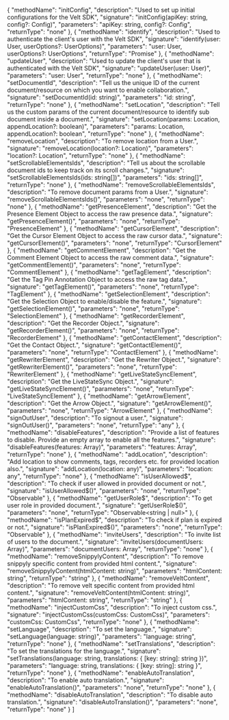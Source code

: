 
 {
   "methodName": "initConfig",
   "description": "Used to set up initial configurations for the Velt SDK",
   "signature": "initConfig(apiKey: string, config?: Config)",
   "parameters": "apiKey: string, config?: Config",
   "returnType": "none"
 },
 {
   "methodName": "identify",
   "description": "Used to authenticate the client's user with the Velt SDK",
   "signature": "identify(user: User, userOptions?: UserOptions)",
   "parameters": "user: User, userOptions?: UserOptions",
   "returnType": "Promise<unknown>"
 },
 {
   "methodName": "updateUser",
   "description": "Used to update the client's user that is authenticated with the Velt SDK",
   "signature": "updateUser(user: User)",
   "parameters": "user: User",
   "returnType": "none"
 },
 {
   "methodName": "setDocumentId",
   "description": "Tell us the unique ID of the current document/resource on which you want to enable collaboration.",
   "signature": "setDocumentId(id: string)",
   "parameters": "id: string",
   "returnType": "none"
 },
 {
   "methodName": "setLocation",
   "description": "Tell us the custom params of the current document/resource to identify sub document inside a document.",
   "signature": "setLocation(params: Location, appendLocation?: boolean)",
   "parameters": "params: Location, appendLocation?: boolean",
   "returnType": "none"
 },
 {
   "methodName": "removeLocation",
   "description": "To remove location from a User.",
   "signature": "removeLocation(location?: Location)",
   "parameters": "location?: Location",
   "returnType": "none"
 },
 {
   "methodName": "setScrollableElementsIds",
   "description": "Tell us about the scrollable document ids to keep track on its scroll changes.",
   "signature": "setScrollableElementsIds(ids: string[])",
   "parameters": "ids: string[]",
   "returnType": "none"
 },
 {
   "methodName": "removeScrollableElementsIds",
   "description": "To remove document params from a User.",
   "signature": "removeScrollableElementsIds()",
   "parameters": "none",
   "returnType": "none"
 },
 {
   "methodName": "getPresenceElement",
   "description": "Get the Presence Element Object to access the raw presence data.",
   "signature": "getPresenceElement()",
   "parameters": "none",
   "returnType": "PresenceElement"
 },
 {
   "methodName": "getCursorElement",
   "description": "Get the Cursor Element Object to access the raw cursor data.",
   "signature": "getCursorElement()",
   "parameters": "none",
   "returnType": "CursorElement"
 },
 {
   "methodName": "getCommentElement",
   "description": "Get the Comment Element Object to access the raw comment data.",
   "signature": "getCommentElement()",
   "parameters": "none",
   "returnType": "CommentElement"
 },
 {
   "methodName": "getTagElement",
   "description": "Get the Tag Pin Annotation Object to access the raw tag data.",
   "signature": "getTagElement()",
   "parameters": "none",
   "returnType": "TagElement"
 },
 {
   "methodName": "getSelectionElement",
   "description": "Get the Selection Object to enable/disable the feature.",
   "signature": "getSelectionElement()",
   "parameters": "none",
   "returnType": "SelectionElement"
 },
 {
   "methodName": "getRecorderElement",
   "description": "Get the Recorder Object.",
   "signature": "getRecorderElement()",
   "parameters": "none",
   "returnType": "RecorderElement"
 },
 {
   "methodName": "getContactElement",
   "description": "Get the Contact Object.",
   "signature": "getContactElement()",
   "parameters": "none",
   "returnType": "ContactElement"
 },
 {
   "methodName": "getRewriterElement",
   "description": "Get the Rewriter Object.",
   "signature": "getRewriterElement()",
   "parameters": "none",
   "returnType": "RewriterElement"
 },
 {
   "methodName": "getLiveStateSyncElement",
   "description": "Get the LiveStateSync Object.",
   "signature": "getLiveStateSyncElement()",
   "parameters": "none",
   "returnType": "LiveStateSyncElement"
 },
 {
   "methodName": "getArrowElement",
   "description": "Get the Arrow Object.",
   "signature": "getArrowElement()",
   "parameters": "none",
   "returnType": "ArrowElement"
 },
 {
   "methodName": "signOutUser",
   "description": "To signout a user.",
   "signature": "signOutUser()",
   "parameters": "none",
   "returnType": "any"
 },
 {
   "methodName": "disableFeatures",
   "description": "Provide a list of features to disable. Provide an empty array to enable all the features.",
   "signature": "disableFeatures(features: Array<FeatureType>)",
   "parameters": "features: Array<FeatureType>",
   "returnType": "none"
 },
 {
   "methodName": "addLocation",
   "description": "Add location to show comments, tags, recorders etc. for provided location also.",
   "signature": "addLocation(location: any)",
   "parameters": "location: any",
   "returnType": "none"
 },
 {
   "methodName": "isUserAllowed$",
   "description": "To check if user allowed in provided document or not.",
   "signature": "isUserAllowed$()",
   "parameters": "none",
   "returnType": "Observable<boolean>"
 },
 {
   "methodName": "getUserRole$",
   "description": "To get user role in provided document.",
   "signature": "getUserRole$()",
   "parameters": "none",
   "returnType": "Observable<string | null>"
 },
 {
   "methodName": "isPlanExpired$",
   "description": "To check if plan is expired or not.",
   "signature": "isPlanExpired$()",
   "parameters": "none",
   "returnType": "Observable<boolean>"
 },
 {
   "methodName": "inviteUsers",
   "description": "To invite list of users to the document.",
   "signature": "inviteUsers(documentUsers: Array<DocumentUser>)",
   "parameters": "documentUsers: Array<DocumentUser>",
   "returnType": "none"
 },
 {
   "methodName": "removeSnippylyContent",
   "description": "To remove snippyly specific content from provided html content.",
   "signature": "removeSnippylyContent(htmlContent: string)",
   "parameters": "htmlContent: string",
   "returnType": "string"
 },
 {
   "methodName": "removeVeltContent",
   "description": "To remove velt specific content from provided html content.",
   "signature": "removeVeltContent(htmlContent: string)",
   "parameters": "htmlContent: string",
   "returnType": "string"
 },
 {
   "methodName": "injectCustomCss",
   "description": "To inject custom css.",
   "signature": "injectCustomCss(customCss: CustomCss)",
   "parameters": "customCss: CustomCss",
   "returnType": "none"
 },
 {
   "methodName": "setLanguage",
   "description": "To set the language.",
   "signature": "setLanguage(language: string)",
   "parameters": "language: string",
   "returnType": "none"
 },
 {
   "methodName": "setTranslations",
   "description": "To set the translations for the language.",
   "signature": "setTranslations(language: string, translations: { [key: string]: string })",
   "parameters": "language: string, translations: { [key: string]: string }",
   "returnType": "none"
 },
 {
   "methodName": "enableAutoTranslation",
   "description": "To enable auto translation.",
   "signature": "enableAutoTranslation()",
   "parameters": "none",
   "returnType": "none"
 },
 {
   "methodName": "disableAutoTranslation",
   "description": "To disable auto translation.",
   "signature": "disableAutoTranslation()",
   "parameters": "none",
   "returnType": "none"
 }
]